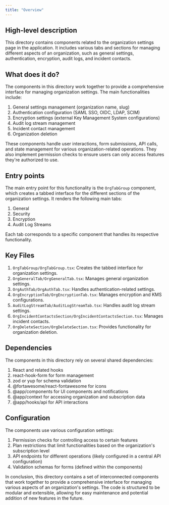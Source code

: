 ```yaml
---
title: "Overview"
---
```


## High-level description
This directory contains components related to the organization settings page in the application. It includes various tabs and sections for managing different aspects of an organization, such as general settings, authentication, encryption, audit logs, and incident contacts.

## What does it do?
The components in this directory work together to provide a comprehensive interface for managing organization settings. The main functionalities include:

1. General settings management (organization name, slug)
2. Authentication configuration (SAML SSO, OIDC, LDAP, SCIM)
3. Encryption settings (external Key Management System configurations)
4. Audit log stream management
5. Incident contact management
6. Organization deletion

These components handle user interactions, form submissions, API calls, and state management for various organization-related operations. They also implement permission checks to ensure users can only access features they're authorized to use.

## Entry points
The main entry point for this functionality is the `OrgTabGroup` component, which creates a tabbed interface for the different sections of the organization settings. It renders the following main tabs:

1. General
2. Security
3. Encryption
4. Audit Log Streams

Each tab corresponds to a specific component that handles its respective functionality.

## Key Files
1. `OrgTabGroup/OrgTabGroup.tsx`: Creates the tabbed interface for organization settings.
2. `OrgGeneralTab/OrgGeneralTab.tsx`: Manages general organization settings.
3. `OrgAuthTab/OrgAuthTab.tsx`: Handles authentication-related settings.
4. `OrgEncryptionTab/OrgEncryptionTab.tsx`: Manages encryption and KMS configurations.
5. `AuditLogStreamTab/AuditLogStreamTab.tsx`: Handles audit log stream settings.
6. `OrgIncidentContactsSection/OrgIncidentContactsSection.tsx`: Manages incident contacts.
7. `OrgDeleteSection/OrgDeleteSection.tsx`: Provides functionality for organization deletion.

## Dependencies
The components in this directory rely on several shared dependencies:

1. React and related hooks
2. react-hook-form for form management
3. zod or yup for schema validation
4. @fortawesome/react-fontawesome for icons
5. @app/components for UI components and notifications
6. @app/context for accessing organization and subscription data
7. @app/hooks/api for API interactions

## Configuration
The components use various configuration settings:

1. Permission checks for controlling access to certain features
2. Plan restrictions that limit functionalities based on the organization's subscription level
3. API endpoints for different operations (likely configured in a central API configuration)
4. Validation schemas for forms (defined within the components)

In conclusion, this directory contains a set of interconnected components that work together to provide a comprehensive interface for managing various aspects of an organization's settings. The code is structured to be modular and extensible, allowing for easy maintenance and potential addition of new features in the future.
